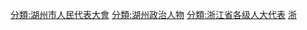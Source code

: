 [[分類:湖州市人民代表大會|分類:湖州市人民代表大會]]
[[分類:湖州政治人物|分類:湖州政治人物]]
[[分類:浙江省各级人大代表|分類:浙江省各级人大代表]]
[[分類:设区的市人大代表|浙]]